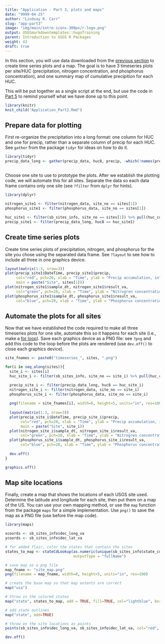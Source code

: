 ```yaml
---
title: "Application - Part 3, plots and maps"
date: "9999-04-25"
author: "Lindsay R. Carr"
slug: "app-part3"
image: "img/main/intro-icons-300px/r-logo.png"
output: USGSmarkdowntemplates::hugoTraining
parent: Introduction to USGS R Packages
weight: 43
draft: true
---
```


In this section, you will use data downloaded from the [previous section](/usgs-packages/app-part2) to create time series plots and a map. The goal is to have 3 timeseries plots per site/HUC (precipitation, nitrogen concentration, and phosphorus concentration), and one summary map of cumulative precipition for each HUC.

This will be put together as a single script at the end, but use the code in [Part 5](/usgs-packages/app-part5) to remind yourself what we have done up to this point.

```r
library(knitr)
knit_child("Application_Part2.Rmd")
```

## Prepare data for plotting

First re-organize the precipitation into a long format: one column for HUC and one for precip, rather than a separate column of precip for each HUC. See `gather` from the package `tidyr` for ideas on how to do it.

```r
library(tidyr)
precip_data_long <- gather(precip_data, huc8, precip, -which(!names(precip_data) %in% huc8s))
```

##
Choose one site to use to prototype the plots. After we establish the plotting code, we will automate this for all sites. Separate the data so each data frame contains only one site (see `?filter` from `dplyr` for hints).

```r
library(dplyr)

nitrogen_site1 <- filter(nitrogen_data, site_no == sites[1])
phosphorus_site1 <- filter(phosphorus_data, site_no == sites[1])

huc_site1 <- filter(sb_sites_info, site_no == sites[1]) %>% pull(huc_cd)
precip_site1 <- filter(precip_data_long, huc8 == huc_site1)
```

## Create time series plots

Create time series plots of precipitation, nitrogen, and phosphorus for the site you chose using the separated data frame. See `?layout` to see how to include all three in one graphics device. 

```r
layout(matrix(1:3, nrow=3))
plot(precip_site1$DateTime, precip_site1$precip,
     col="red", pch=20, xlab = "Time", ylab = "Precip accumulation, in",
     main = paste("Site", sites[1]))
plot(nitrogen_site1$sample_dt, nitrogen_site1$result_va, 
     col="green", pch=20, xlab = "Time", ylab = "Nitrogren concentration, mg/l")
plot(phosphorus_site1$sample_dt, phosphorus_site1$result_va,
     col="blue", pch=20, xlab = "Time", ylab = "Phosphorus concentration, mg/l")
```

## Automate the plots for all sites

Now that we have established the code required to make all three timeseries plots for one site, automate this so it happens for each site (i.e., make a [for loop](/intro-curriculum/reproduce/#looping)). Save each graphics device as a PNG file: see `?png` and add this code to the loop before the plots are rendered (use `dev.off()` to close each graphics device). 

```r
site_fnames <- paste0("timeseries_", sites, ".png")

for(i in seq_along(sites)){
  site_i <- sites[i]
  huc_site_i <- filter(sb_sites_info, site_no == site_i) %>% pull(huc_cd) 

  precip_site_i <- filter(precip_data_long, huc8 == huc_site_i)
  nitrogen_site_i <- filter(nitrogen_data, site_no == site_i)
  phosphorus_site_i <- filter(phosphorus_data, site_no == site_i)
  
  png(filename = site_fnames[i], width=8, height=5, units="in", res=100)
  
  layout(matrix(1:3, nrow=3))
  plot(precip_site_i$DateTime, precip_site_i$precip,
       col="red", pch=20, xlab = "Time", ylab = "Precip accumulation, in",
       main = paste("Site", site_i))
  plot(nitrogen_site_i$sample_dt, nitrogen_site_i$result_va, 
       col="green", pch=20, xlab = "Time", ylab = "Nitrogren concentration, mg/l")
  plot(phosphorus_site_i$sample_dt, phosphorus_site_i$result_va,
       col="blue", pch=20, xlab = "Time", ylab = "Phosphorus concentration, mg/l")
  
  dev.off()
}
```

```r
graphics.off()
```

## Map site locations

Finally, create a map that shows the locations of each USGS site used. Determine the latitude and longitude for each site, then put them on a map of the US. You can use your own mapping method, or use the `map` function from the package `maps` for a simple implementation. Use `png()` to save the map as a PNG file (use before the map code).

```r
library(maps)

xcoords <- sb_sites_info$dec_long_va
ycoords <- sb_sites_info$dec_lat_va

# for added flair, color the states that contain the sites
states_to_map <- stateCdLookup(as.numeric(unique(sb_sites_info$state_cd)), 
                               outputType = "fullName")

# save map as a png file
map_fname <- "site_map.png"
png(filename = map_fname, width=8, height=5, units="in", res=100)

# create the base map so that map extents are correct
map("usa")

# throw in the colored states
map("state", states_to_map, add = TRUE, fill=TRUE, col="lightblue", border = "lightblue")

# add state outlines
map("state", add=TRUE)

# throw on the site locations as points
points(sb_sites_info$dec_long_va, sb_sites_info$dec_lat_va, col="red", pch=20)

dev.off()
```
